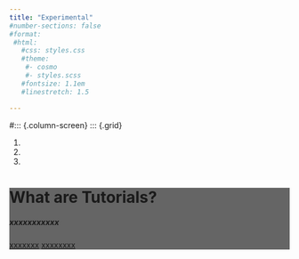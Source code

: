 ```yaml
---
title: "Experimental"
#number-sections: false
#format:
 #html:
   #css: styles.css
   #theme:
    #- cosmo
    #- styles.scss
   #fontsize: 1.1em
   #linestretch: 1.5

---
```



#::: {.column-screen}
::: {.grid}
```{=html}
<!-- Carousel wrapper -->
      <div id="introCarousel" class="carousel slide carousel-fade shadow-2-strong" data-mdb-ride="carousel">
        <!-- Indicators -->
        <ol class="carousel-indicators">
          <li data-mdb-target="#introCarousel" data-mdb-slide-to="0" class="active"></li>
          <li data-mdb-target="#introCarousel" data-mdb-slide-to="1"></li>
          <li data-mdb-target="#introCarousel" data-mdb-slide-to="2"></li>
        </ol>

        <!-- Inner -->
        <div class="carousel-inner">
          <!-- Single item -->
          <div class="carousel-item active">
            <div class="mask" style="background-color: rgba(0, 0, 0, 0.6);">
              <div class="d-flex justify-content-center align-items-center h-100">
                <div class="text-white text-center">
                  <h1 class="mb-3">What are Tutorials?</h1>
                  <h5 class="mb-4">xxxxxxxxxxx</h5>
                  <a
                    class="btn btn-outline-light btn-lg m-2"
                    href="https://www.youtube.com/watch?v=c9B4TPnak1A"
                    role="button"
                    rel="nofollow"
                    target="_blank"
                    >xxxxxxx</a
                  >
                  <a
                    class="btn btn-outline-light btn-lg m-2"
                    href="https://mdbootstrap.com/docs/standard/"
                    target="_blank"
                    role="button"
                    >xxxxxxxx</a
                  >
                </div>
              </div>
            </div>
          </div>
```

:::



########



::: {.column-screen}

```{=html}
  <body>
    
<header>
  <nav class="navbar navbar-expand-md navbar-dark fixed-top bg-dark">
    <div class="container-fluid">
      <a class="navbar-brand" href="#">Carousel</a>
      <button class="navbar-toggler" type="button" data-bs-toggle="collapse" data-bs-target="#navbarCollapse" aria-controls="navbarCollapse" aria-expanded="false" aria-label="Toggle navigation">
        <span class="navbar-toggler-icon"></span>
      </button>
      <div class="collapse navbar-collapse" id="navbarCollapse">
        <ul class="navbar-nav me-auto mb-2 mb-md-0">
          <li class="nav-item">
            <a class="nav-link active" aria-current="page" href="#">Home</a>
          </li>
          <li class="nav-item">
            <a class="nav-link" href="#">Link</a>
          </li>
          <li class="nav-item">
            <a class="nav-link disabled">Disabled</a>
          </li>
        </ul>
        <form class="d-flex" role="search">
          <input class="form-control me-2" type="search" placeholder="Search" aria-label="Search">
          <button class="btn btn-outline-success" type="submit">Search</button>
        </form>
      </div>
    </div>
  </nav>
</header>

<main>

  <div id="myCarousel" class="carousel slide" data-bs-ride="carousel">
    <div class="carousel-indicators">
      <button type="button" data-bs-target="#myCarousel" data-bs-slide-to="0" class="active" aria-current="true" aria-label="Slide 1"></button>
      <button type="button" data-bs-target="#myCarousel" data-bs-slide-to="1" aria-label="Slide 2"></button>
      <button type="button" data-bs-target="#myCarousel" data-bs-slide-to="2" aria-label="Slide 3"></button>
    </div>
    <div class="carousel-inner">
      <div class="carousel-item active">
        <svg class="bd-placeholder-img" width="100%" height="100%" xmlns="http://www.w3.org/2000/svg" aria-hidden="true" preserveAspectRatio="xMidYMid slice" focusable="false"><rect width="100%" height="100%" fill="#777"/></svg>

        <div class="container">
          <div class="carousel-caption text-start">
            <h1>Example headline.</h1>
            <p>Some representative placeholder content for the first slide of the carousel.</p>
            <p><a class="btn btn-lg btn-primary" href="#">Sign up today</a></p>
          </div>
        </div>
      </div>
      <div class="carousel-item">
        <svg class="bd-placeholder-img" width="100%" height="100%" xmlns="http://www.w3.org/2000/svg" aria-hidden="true" preserveAspectRatio="xMidYMid slice" focusable="false"><rect width="100%" height="100%" fill="#777"/></svg>

        <div class="container">
          <div class="carousel-caption">
            <h1>Another example headline.</h1>
            <p>Some representative placeholder content for the second slide of the carousel.</p>
            <p><a class="btn btn-lg btn-primary" href="#">Learn more</a></p>
          </div>
        </div>
      </div>
      <div class="carousel-item">
        <svg class="bd-placeholder-img" width="100%" height="100%" xmlns="http://www.w3.org/2000/svg" aria-hidden="true" preserveAspectRatio="xMidYMid slice" focusable="false"><rect width="100%" height="100%" fill="#777"/></svg>

        <div class="container">
          <div class="carousel-caption text-end">
            <h1>One more for good measure.</h1>
            <p>Some representative placeholder content for the third slide of this carousel.</p>
            <p><a class="btn btn-lg btn-primary" href="#">Browse gallery</a></p>
          </div>
        </div>
      </div>
    </div>
    <button class="carousel-control-prev" type="button" data-bs-target="#myCarousel" data-bs-slide="prev">
      <span class="carousel-control-prev-icon" aria-hidden="true"></span>
      <span class="visually-hidden">Previous</span>
    </button>
    <button class="carousel-control-next" type="button" data-bs-target="#myCarousel" data-bs-slide="next">
      <span class="carousel-control-next-icon" aria-hidden="true"></span>
      <span class="visually-hidden">Next</span>
    </button>
  </div>


  <!-- Marketing messaging and featurettes
  ================================================== -->
  <!-- Wrap the rest of the page in another container to center all the content. -->

  <div class="container marketing">

    <!-- Three columns of text below the carousel -->
    <div class="row">
      <div class="col-lg-4">
        <svg class="bd-placeholder-img rounded-circle" width="140" height="140" xmlns="http://www.w3.org/2000/svg" role="img" aria-label="Placeholder: 140x140" preserveAspectRatio="xMidYMid slice" focusable="false"><title>Placeholder</title><rect width="100%" height="100%" fill="#777"/><text x="50%" y="50%" fill="#777" dy=".3em">140x140</text></svg>

        <h2 class="fw-normal">Heading</h2>
        <p>Some representative placeholder content for the three columns of text below the carousel. This is the first column.</p>
        <p><a class="btn btn-secondary" href="#">View details &raquo;</a></p>
      </div><!-- /.col-lg-4 -->
      <div class="col-lg-4">
        <svg class="bd-placeholder-img rounded-circle" width="140" height="140" xmlns="http://www.w3.org/2000/svg" role="img" aria-label="Placeholder: 140x140" preserveAspectRatio="xMidYMid slice" focusable="false"><title>Placeholder</title><rect width="100%" height="100%" fill="#777"/><text x="50%" y="50%" fill="#777" dy=".3em">140x140</text></svg>

        <h2 class="fw-normal">Heading</h2>
        <p>Another exciting bit of representative placeholder content. This time, we've moved on to the second column.</p>
        <p><a class="btn btn-secondary" href="#">View details &raquo;</a></p>
      </div><!-- /.col-lg-4 -->
      <div class="col-lg-4">
        <svg class="bd-placeholder-img rounded-circle" width="140" height="140" xmlns="http://www.w3.org/2000/svg" role="img" aria-label="Placeholder: 140x140" preserveAspectRatio="xMidYMid slice" focusable="false"><title>Placeholder</title><rect width="100%" height="100%" fill="#777"/><text x="50%" y="50%" fill="#777" dy=".3em">140x140</text></svg>

        <h2 class="fw-normal">Heading</h2>
        <p>And lastly this, the third column of representative placeholder content.</p>
        <p><a class="btn btn-secondary" href="#">View details &raquo;</a></p>
      </div><!-- /.col-lg-4 -->
    </div><!-- /.row -->


    <!-- START THE FEATURETTES -->

    <hr class="featurette-divider">

    <div class="row featurette">
      <div class="col-md-7">
        <h2 class="featurette-heading fw-normal lh-1">First featurette heading. <span class="text-muted">It’ll blow your mind.</span></h2>
        <p class="lead">Some great placeholder content for the first featurette here. Imagine some exciting prose here.</p>
      </div>
      <div class="col-md-5">
        <svg class="bd-placeholder-img bd-placeholder-img-lg featurette-image img-fluid mx-auto" width="500" height="500" xmlns="http://www.w3.org/2000/svg" role="img" aria-label="Placeholder: 500x500" preserveAspectRatio="xMidYMid slice" focusable="false"><title>Placeholder</title><rect width="100%" height="100%" fill="#eee"/><text x="50%" y="50%" fill="#aaa" dy=".3em">500x500</text></svg>

      </div>
    </div>

    <hr class="featurette-divider">

    <div class="row featurette">
      <div class="col-md-7 order-md-2">
        <h2 class="featurette-heading fw-normal lh-1">Oh yeah, it’s that good. <span class="text-muted">See for yourself.</span></h2>
        <p class="lead">Another featurette? Of course. More placeholder content here to give you an idea of how this layout would work with some actual real-world content in place.</p>
      </div>
      <div class="col-md-5 order-md-1">
        <svg class="bd-placeholder-img bd-placeholder-img-lg featurette-image img-fluid mx-auto" width="500" height="500" xmlns="http://www.w3.org/2000/svg" role="img" aria-label="Placeholder: 500x500" preserveAspectRatio="xMidYMid slice" focusable="false"><title>Placeholder</title><rect width="100%" height="100%" fill="#eee"/><text x="50%" y="50%" fill="#aaa" dy=".3em">500x500</text></svg>

      </div>
    </div>

    <hr class="featurette-divider">

    <div class="row featurette">
      <div class="col-md-7">
        <h2 class="featurette-heading fw-normal lh-1">And lastly, this one. <span class="text-muted">Checkmate.</span></h2>
        <p class="lead">And yes, this is the last block of representative placeholder content. Again, not really intended to be actually read, simply here to give you a better view of what this would look like with some actual content. Your content.</p>
      </div>
      <div class="col-md-5">
        <svg class="bd-placeholder-img bd-placeholder-img-lg featurette-image img-fluid mx-auto" width="500" height="500" xmlns="http://www.w3.org/2000/svg" role="img" aria-label="Placeholder: 500x500" preserveAspectRatio="xMidYMid slice" focusable="false"><title>Placeholder</title><rect width="100%" height="100%" fill="#eee"/><text x="50%" y="50%" fill="#aaa" dy=".3em">500x500</text></svg>

      </div>
    </div>

    <hr class="featurette-divider">

    <!-- /END THE FEATURETTES -->

  </div><!-- /.container -->


  <!-- FOOTER -->
  <footer class="container">
    <p class="float-end"><a href="#">Back to top</a></p>
    <p>&copy; 2017–2022 Company, Inc. &middot; <a href="#">Privacy</a> &middot; <a href="#">Terms</a></p>
  </footer>
</main>


    <script src="../assets/dist/js/bootstrap.bundle.min.js"></script>

      
  </body>
```

:::



```{=html}
    <!--Main Navigation-->
    <header>
      <style>
        /* Carousel styling */
        #introCarousel,
        .carousel-inner,
        .carousel-item,
        .carousel-item.active {
          height: 100vh;
        }

        .carousel-item:nth-child(1) {
          background-image: url('https://mdbootstrap.com/img/Photos/Others/images/76.jpg');
          background-repeat: no-repeat;
          background-size: cover;
          background-position: center center;
        }
        .carousel-item:nth-child(2) {
          background-image: url('https://mdbootstrap.com/img/Photos/Others/images/77.jpg');
          background-repeat: no-repeat;
          background-size: cover;
          background-position: center center;
        }
        .carousel-item:nth-child(3) {
          background-image: url('https://mdbootstrap.com/img/Photos/Others/images/78.jpg');
          background-repeat: no-repeat;
          background-size: cover;
          background-position: center center;
        }

        /* Height for devices larger than 576px */
        @media (min-width: 992px) {
          #introCarousel {
            margin-top: -58.59px;
          }
          #introCarousel,
          .carousel-inner,
          .carousel-item,
          .carousel-item.active {
            height: 50vh;
          }
        }

        .navbar .nav-link {
          color: #fff !important;
        }
      </style>

      <!-- Navbar -->
      <nav class="navbar navbar-expand-lg navbar-dark d-none d-lg-block" style="z-index: 2000;">
        <div class="container-fluid">
          <!-- Navbar brand -->
          <a class="navbar-brand nav-link" target="_blank" href="https://mdbootstrap.com/docs/standard/">
            <strong>MDB</strong>
          </a>
          <button class="navbar-toggler" type="button" data-mdb-toggle="collapse" data-mdb-target="#navbarExample01"
            aria-controls="navbarExample01" aria-expanded="false" aria-label="Toggle navigation">
            <i class="fas fa-bars"></i>
          </button>
          <div class="collapse navbar-collapse" id="navbarExample01">
            <ul class="navbar-nav me-auto mb-2 mb-lg-0">
              <li class="nav-item active">
                <a class="nav-link" aria-current="page" href="#intro">Home</a>
              </li>
              <li class="nav-item">
                <a class="nav-link" href="https://www.youtube.com/channel/UC5CF7mLQZhvx8O5GODZAhdA" rel="nofollow"
                  target="_blank">Learn Bootstrap 5</a>
              </li>
              <li class="nav-item">
                <a class="nav-link" href="https://mdbootstrap.com/docs/standard/" target="_blank">Download MDB UI KIT</a>
              </li>
            </ul>

            <ul class="navbar-nav d-flex flex-row">
              <!-- Icons -->
              <li class="nav-item me-3 me-lg-0">
                <a class="nav-link" href="https://www.youtube.com/channel/UC5CF7mLQZhvx8O5GODZAhdA" rel="nofollow"
                  target="_blank">
                  <i class="fab fa-youtube"></i>
                </a>
              </li>
              <li class="nav-item me-3 me-lg-0">
                <a class="nav-link" href="https://www.facebook.com/mdbootstrap" rel="nofollow" target="_blank">
                  <i class="fab fa-facebook-f"></i>
                </a>
              </li>
              <li class="nav-item me-3 me-lg-0">
                <a class="nav-link" href="https://twitter.com/MDBootstrap" rel="nofollow" target="_blank">
                  <i class="fab fa-twitter"></i>
                </a>
              </li>
              <li class="nav-item me-3 me-lg-0">
                <a class="nav-link" href="https://github.com/mdbootstrap/mdb-ui-kit" rel="nofollow" target="_blank">
                  <i class="fab fa-github"></i>
                </a>
              </li>
            </ul>
          </div>
        </div>
      </nav>
      <!-- Navbar -->

      <!-- Carousel wrapper -->
      <div id="introCarousel" class="carousel slide carousel-fade shadow-2-strong" data-mdb-ride="carousel">
        <!-- Indicators -->
        <ol class="carousel-indicators">
          <li data-mdb-target="#introCarousel" data-mdb-slide-to="0" class="active"></li>
          <li data-mdb-target="#introCarousel" data-mdb-slide-to="1"></li>
          <li data-mdb-target="#introCarousel" data-mdb-slide-to="2"></li>
        </ol>

        <!-- Inner -->
        <div class="carousel-inner">
          <!-- Single item -->
          <div class="carousel-item active">
            <div class="mask" style="background-color: rgba(0, 0, 0, 0.6);">
              <div class="d-flex justify-content-center align-items-center h-100">
                <div class="text-white text-center">
                  <h1 class="mb-3">Learn Bootstrap 5 with MDB</h1>
                  <h5 class="mb-4">Best & free guide of responsive web design</h5>
                  <a
                    class="btn btn-outline-light btn-lg m-2"
                    href="https://www.youtube.com/watch?v=c9B4TPnak1A"
                    role="button"
                    rel="nofollow"
                    target="_blank"
                    >Start tutorial</a
                  >
                  <a
                    class="btn btn-outline-light btn-lg m-2"
                    href="https://mdbootstrap.com/docs/standard/"
                    target="_blank"
                    role="button"
                    >Download MDB UI KIT</a
                  >
                </div>
              </div>
            </div>
          </div>

          <!-- Single item -->
          <div class="carousel-item">
            <div class="mask" style="background-color: rgba(0, 0, 0, 0.3);">
              <div class="d-flex justify-content-center align-items-center h-100">
                <div class="text-white text-center">
                  <h2>You can place here any content</h2>
                </div>
              </div>
            </div>
          </div>

          <!-- Single item -->
          <div class="carousel-item">
            <div
              class="mask"
              style="
                background: linear-gradient(
                  45deg,
                  rgba(29, 236, 197, 0.7),
                  rgba(91, 14, 214, 0.7) 100%
                );
              "
            >
              <div class="d-flex justify-content-center align-items-center h-100">
                <div class="text-white text-center">
                  <h2>And cover it with any mask</h2>
                  <a
                    class="btn btn-outline-light btn-lg m-2"
                    href="https://mdbootstrap.com/docs/standard/content-styles/masks/"
                    target="_blank"
                    role="button"
                    >Learn about masks</a
                  >
                </div>
              </div>
            </div>
          </div>
        </div>
        <!-- Inner -->

        <!-- Controls -->
        <a class="carousel-control-prev" href="#introCarousel" role="button" data-mdb-slide="prev">
          <span class="carousel-control-prev-icon" aria-hidden="true"></span>
          <span class="sr-only">Previous</span>
        </a>
        <a class="carousel-control-next" href="#introCarousel" role="button" data-mdb-slide="next">
          <span class="carousel-control-next-icon" aria-hidden="true"></span>
          <span class="sr-only">Next</span>
        </a>
      </div>
      <!-- Carousel wrapper -->
    </header>
    <!--Main Navigation-->

    <!--Main layout-->
    <main class="mt-5">
      <div class="container">
        <!--Section: Content-->
        <section>
          <div class="row">
            <div class="col-md-6 gx-5 mb-4">
              <div class="bg-image hover-overlay ripple shadow-2-strong rounded-5" data-mdb-ripple-color="light">
                <img src="https://mdbootstrap.com/img/new/slides/031.jpg" class="img-fluid" />
                <a href="#!">
                  <div class="mask" style="background-color: rgba(251, 251, 251, 0.15);"></div>
                </a>
              </div>
            </div>

            <div class="col-md-6 gx-5 mb-4">
              <h4><strong>Facilis consequatur eligendi</strong></h4>
              <p class="text-muted">
                Lorem ipsum dolor sit amet consectetur adipisicing elit. Facilis consequatur
                eligendi quisquam doloremque vero ex debitis veritatis placeat unde animi laborum
                sapiente illo possimus, commodi dignissimos obcaecati illum maiores corporis.
              </p>
              <p><strong>Doloremque vero ex debitis veritatis?</strong></p>
              <p class="text-muted">
                Lorem ipsum dolor sit amet, consectetur adipisicing elit. Quod itaque voluptate
                nesciunt laborum incidunt. Officia, quam consectetur. Earum eligendi aliquam illum
                alias, unde optio accusantium soluta, iusto molestiae adipisci et?
              </p>
            </div>
          </div>
        </section>
        <!--Section: Content-->

        <hr class="my-5" />

        <!--Section: Content-->
        <section class="text-center">
          <h4 class="mb-5"><strong>Facilis consequatur eligendi</strong></h4>

          <div class="row">
            <div class="col-lg-4 col-md-12 mb-4">
              <div class="card">
                <div class="bg-image hover-overlay ripple" data-mdb-ripple-color="light">
                  <img
                    src="https://mdbootstrap.com/img/new/standard/nature/184.jpg"
                    class="img-fluid"
                  />
                  <a href="#!">
                    <div class="mask" style="background-color: rgba(251, 251, 251, 0.15);"></div>
                  </a>
                </div>
                <div class="card-body">
                  <h5 class="card-title">Card title</h5>
                  <p class="card-text">
                    Some quick example text to build on the card title and make up the bulk of the
                    card's content.
                  </p>
                  <a href="#!" class="btn btn-primary">Button</a>
                </div>
              </div>
            </div>

            <div class="col-lg-4 col-md-6 mb-4">
              <div class="card">
                <div class="bg-image hover-overlay ripple" data-mdb-ripple-color="light">
                  <img
                    src="https://mdbootstrap.com/img/new/standard/nature/023.jpg"
                    class="img-fluid"
                  />
                  <a href="#!">
                    <div class="mask" style="background-color: rgba(251, 251, 251, 0.15);"></div>
                  </a>
                </div>
                <div class="card-body">
                  <h5 class="card-title">Card title</h5>
                  <p class="card-text">
                    Some quick example text to build on the card title and make up the bulk of the
                    card's content.
                  </p>
                  <a href="#!" class="btn btn-primary">Button</a>
                </div>
              </div>
            </div>

            <div class="col-lg-4 col-md-6 mb-4">
              <div class="card">
                <div class="bg-image hover-overlay ripple" data-mdb-ripple-color="light">
                  <img
                    src="https://mdbootstrap.com/img/new/standard/nature/111.jpg"
                    class="img-fluid"
                  />
                  <a href="#!">
                    <div class="mask" style="background-color: rgba(251, 251, 251, 0.15);"></div>
                  </a>
                </div>
                <div class="card-body">
                  <h5 class="card-title">Card title</h5>
                  <p class="card-text">
                    Some quick example text to build on the card title and make up the bulk of the
                    card's content.
                  </p>
                  <a href="#!" class="btn btn-primary">Button</a>
                </div>
              </div>
            </div>
          </div>
        </section>
        <!--Section: Content-->

        <hr class="my-5" />

        <!--Section: Content-->
        <section class="mb-5">
          <h4 class="mb-5 text-center"><strong>Facilis consequatur eligendi</strong></h4>

          <div class="row d-flex justify-content-center">
            <div class="col-md-6">
              <form>
                <!-- 2 column grid layout with text inputs for the first and last names -->
                <div class="row mb-4">
                  <div class="col">
                    <div class="form-outline">
                      <input type="text" id="form3Example1" class="form-control" />
                      <label class="form-label" for="form3Example1">First name</label>
                    </div>
                  </div>
                  <div class="col">
                    <div class="form-outline">
                      <input type="text" id="form3Example2" class="form-control" />
                      <label class="form-label" for="form3Example2">Last name</label>
                    </div>
                  </div>
                </div>

                <!-- Email input -->
                <div class="form-outline mb-4">
                  <input type="email" id="form3Example3" class="form-control" />
                  <label class="form-label" for="form3Example3">Email address</label>
                </div>

                <!-- Password input -->
                <div class="form-outline mb-4">
                  <input type="password" id="form3Example4" class="form-control" />
                  <label class="form-label" for="form3Example4">Password</label>
                </div>

                <!-- Checkbox -->
                <div class="form-check d-flex justify-content-center mb-4">
                  <input
                    class="form-check-input me-2"
                    type="checkbox"
                    value=""
                    id="form2Example3"
                    checked
                  />
                  <label class="form-check-label" for="form2Example3">
                    Subscribe to our newsletter
                  </label>
                </div>

                <!-- Submit button -->
                <button type="submit" class="btn btn-primary btn-block mb-4">
                  Sign up
                </button>

                <!-- Register buttons -->
                <div class="text-center">
                  <p>or sign up with:</p>
                  <button type="button" class="btn btn-primary btn-floating mx-1">
                    <i class="fab fa-facebook-f"></i>
                  </button>

                  <button type="button" class="btn btn-primary btn-floating mx-1">
                    <i class="fab fa-google"></i>
                  </button>

                  <button type="button" class="btn btn-primary btn-floating mx-1">
                    <i class="fab fa-twitter"></i>
                  </button>

                  <button type="button" class="btn btn-primary btn-floating mx-1">
                    <i class="fab fa-github"></i>
                  </button>
                </div>
              </form>
            </div>
          </div>
        </section>
        <!--Section: Content-->
      </div>
    </main>
    <!--Main layout-->

    <!--Footer-->
    <footer class="bg-light text-lg-start">
      <div class="py-4 text-center">
        <a
          role="button"
          class="btn btn-primary btn-lg m-2"
          href="https://www.youtube.com/channel/UC5CF7mLQZhvx8O5GODZAhdA"
          rel="nofollow"
          target="_blank"
        >
          Learn Bootstrap 5
        </a>
        <a
          role="button"
          class="btn btn-primary btn-lg m-2"
          href="https://mdbootstrap.com/docs/standard/"
          target="_blank"
        >
          Download MDB UI KIT
        </a>
      </div>

      <hr class="m-0" />

      <div class="text-center py-4 align-items-center">
        <p>Follow MDB on social media</p>
        <a
          href="https://www.youtube.com/channel/UC5CF7mLQZhvx8O5GODZAhdA"
          class="btn btn-primary m-1"
          role="button"
          rel="nofollow"
          target="_blank"
        >
          <i class="fab fa-youtube"></i>
        </a>
        <a
          href="https://www.facebook.com/mdbootstrap"
          class="btn btn-primary m-1"
          role="button"
          rel="nofollow"
          target="_blank"
        >
          <i class="fab fa-facebook-f"></i>
        </a>
        <a
          href="https://twitter.com/MDBootstrap"
          class="btn btn-primary m-1"
          role="button"
          rel="nofollow"
          target="_blank"
        >
          <i class="fab fa-twitter"></i>
        </a>
        <a
          href="https://github.com/mdbootstrap/mdb-ui-kit"
          class="btn btn-primary m-1"
          role="button"
          rel="nofollow"
          target="_blank"
        >
          <i class="fab fa-github"></i>
        </a>
      </div>

      <!-- Copyright -->
      <div class="text-center p-3" style="background-color: rgba(0, 0, 0, 0.2);">
        © 2020 Copyright:
        <a class="text-dark" href="https://mdbootstrap.com/">MDBootstrap.com</a>
      </div>
      <!-- Copyright -->
    </footer>
    <!--Footer-->
```

:::

:::

###########
###########
###########

``{=html}

<div class="grid">
  <div class="g-col-6 g-col-md-4">.g-col-6 .g-col-md-4</div>
  <div class="g-col-6 g-col-md-4">.g-col-6 .g-col-md-4</div>
  <div class="g-col-6 g-col-md-4">.g-col-6 .g-col-md-4</div>
</div>
```

{{< iconify exploding-head size=5x >}}

<iconify-icon icon="logos:r-lang" size=5x></iconify-icon>
<iconify-icon icon="logos:pypi" size=5x></iconify-icon>



```{=html}
<svg xmlns="http://www.w3.org/2000/svg" width="120" height="100" viewBox="0 0 256 193"><rect x="0" y="0" width="256" height="193" fill="none" stroke="none" /><defs><linearGradient id="logosRLang0" x1="37.973%" x2="91.121%" y1="16.999%" y2="76.326%"><stop offset="0%" stop-color="#C9CBCE"/><stop offset="100%" stop-color="#7B7A81"/></linearGradient></defs><path fill="url(#logosRLang0)" d="M149.333 149.333c-53.333 0-98.659-26.713-98.659-58.713S90.667 32 144 32c67.357 0 98.572 25.911 98.572 57.911s-34.407 59.422-93.239 59.422M128 0C58.667 0 0 37.333 0 85.333c0 45.334 58.312 82.969 127.646 82.969c69.333 0 128.354-34.969 128.354-82.969C256 37.333 197.333 0 128 0"/><path fill="#2165B6" d="M105.946 51.829v141.109h42.643v-54.875c10.661 0 17.011-2.328 23.986 10.452c10.661 18.292 23.987 44.423 23.987 44.423H247.2s-31.982-52.262-34.647-54.875c-4.915-5.227-10.661-5.227-18.656-7.84c15.991-2.613 30.899-9.248 36.082-23.464c4.531-13.065 3.998-29.685-5.714-40.83c-8.411-8.819-17.042-14.1-38.364-14.1h-79.955Zm42.643 29.388h27.984c6.636 0 11.993 6.533 11.993 13.065c0 6.533-5.33 13.066-11.993 13.066h-27.984V81.217Z"/></svg>
```

```{=html}
<svg xmlns="http://www.w3.org/2000/svg" width="1em" height="1em" viewBox="0 0 24 24">
   <path fill="currentColor" d="M12 4a4 4 0 0 1 4 4a4 4 0 0 1-4 4a4 4 0 0 1-4-4a4 4 0 0 1 4-4m0 10c4.42 0 8 1.79 8 4v2H4v-2c0-2.21 3.58-4 8-4Z"/>
</svg>
```

```{=html}
<iconify-icon icon="mdi:home" size=10x></iconify-icon>
```

| {{< iconify exploding-head >}}
| {{< iconify exploding-head size=2xl >}}
| {{< iconify exploding-head size=5x rotate=180deg >}}
| {{< iconify exploding-head size=Huge >}}
| {{< iconify fluent-emoji-high-contrast 1st-place-medal size=5x rotate=180deg >}}
| {{< iconify fluent-emoji-high-contrast 1st-place-medal >}}
| {{< iconify twemoji 1st-place-medal >}}                           
| {{< iconify line-md loading-alt-loop >}}
| {{< iconify fa6-brands apple width=50px rotate=90deg flip=vertical >}}
| {{< iconify r-lang size=5xl >}}
| {{< iconify pypi size=Huge >}}

<script src="https://code.iconify.design/iconify-icon/1.0.7/iconify-icon.min.js"></script>

{{< mi bar_chart >}}
{{< mi bar_chart size=24px >}}


{{< mi bubble_chart color=cornflowerblue >}}




{{< mi waterfall_chart class=styled >}}

```{=html}
<span class="material-icons-outlined">
rocket_launch
</span>
```

<span class="material-icons-outlined">
rocket_launch
</span>

<iconify-icon icon="svg-spinners:bars-scale-middle"></iconify-icon>

<iconify-icon icon="svg-spinners:gooey-balls-1"></iconify-icon>

<iconify-icon icon="ic:twotone-file-open"></iconify-icon>

<i class="bi bi-database"></i>

<i class="fa-sharp fa-solid fa-pen fa-beat"></i>

<i class="fa-brands fa-python fa-fade"></i>


<svg xmlns="http://www.w3.org/2000/svg" height="1em" viewBox="0 0 448 512"><!--! Font Awesome Free 6.4.2 by @fontawesome - https://fontawesome.com License - https://fontawesome.com/license (Commercial License) Copyright 2023 Fonticons, Inc. --><path d="M439.8 200.5c-7.7-30.9-22.3-54.2-53.4-54.2h-40.1v47.4c0 36.8-31.2 67.8-66.8 67.8H172.7c-29.2 0-53.4 25-53.4 54.3v101.8c0 29 25.2 46 53.4 54.3 33.8 9.9 66.3 11.7 106.8 0 26.9-7.8 53.4-23.5 53.4-54.3v-40.7H226.2v-13.6h160.2c31.1 0 42.6-21.7 53.4-54.2 11.2-33.5 10.7-65.7 0-108.6zM286.2 404c11.1 0 20.1 9.1 20.1 20.3 0 11.3-9 20.4-20.1 20.4-11 0-20.1-9.2-20.1-20.4.1-11.3 9.1-20.3 20.1-20.3zM167.8 248.1h106.8c29.7 0 53.4-24.5 53.4-54.3V91.9c0-29-24.4-50.7-53.4-55.6-35.8-5.9-74.7-5.6-106.8.1-45.2 8-53.4 24.7-53.4 55.6v40.7h106.9v13.6h-147c-31.1 0-58.3 18.7-66.8 54.2-9.8 40.7-10.2 66.1 0 108.6 7.6 31.6 25.7 54.2 56.8 54.2H101v-48.8c0-35.3 30.5-66.4 66.8-66.4zm-6.7-142.6c-11.1 0-20.1-9.1-20.1-20.3.1-11.3 9-20.4 20.1-20.4 11 0 20.1 9.2 20.1 20.4s-9 20.3-20.1 20.3z"/></svg>



::: {.grid}

::: {.g-col-4}
This column takes 1/3 of the page
:::

::: {.g-col-8}
This column takes 2/3 of the page
:::

:::


```{=html}
<p><abbr title="attribute">attr</abbr></p>
<p><abbr title="HyperText Markup Language" class="initialism">HTML</abbr></p>
```



```{=html}
<div id="carouselExampleCaptions" class="carousel slide" data-bs-ride="false">
  <div class="carousel-indicators">
    <button type="button" data-bs-target="#carouselExampleCaptions" data-bs-slide-to="0" class="active" aria-current="true" aria-label="Slide 1"></button>
    <button type="button" data-bs-target="#carouselExampleCaptions" data-bs-slide-to="1" aria-label="Slide 2"></button>
    <button type="button" data-bs-target="#carouselExampleCaptions" data-bs-slide-to="2" aria-label="Slide 3"></button>
  </div>
  <div class="carousel-inner">
    <div class="carousel-item active">
      <img src="./figures/typesofchange.png" class="d-block w-100" alt="...">
      <div class="carousel-caption d-none d-md-block">
        <h5>First slide label</h5>
        <p>Some representative placeholder content for the first slide.</p>
      </div>
    </div>
    <div class="carousel-item">
      <img src="./figures/LGCM.png" class="d-block w-100" alt="...">
      <div class="carousel-caption d-none d-md-block">
        <h5>Second slide label</h5>
        <p>Some representative placeholder content for the second slide.</p>
      </div>
    </div>
    <div class="carousel-item">
      <img src="./figures/arcl.png" class="d-block w-100" alt="...">
      <div class="carousel-caption d-none d-md-block">
        <h5>Third slide label</h5>
        <p>Some representative placeholder content for the third slide.</p>
      </div>
    </div>
  </div>
  <button class="carousel-control-prev" type="button" data-bs-target="#carouselExampleCaptions" data-bs-slide="prev">
    <span class="carousel-control-prev-icon" aria-hidden="true"></span>
    <span class="visually-hidden">Previous</span>
  </button>
  <button class="carousel-control-next" type="button" data-bs-target="#carouselExampleCaptions" data-bs-slide="next">
    <span class="carousel-control-next-icon" aria-hidden="true"></span>
    <span class="visually-hidden">Next</span><!--Main Navigation-->
<header>
  <!-- Intro settings -->
  <style>
    #intro {
      /* Margin to fix overlapping fixed navbar */
      margin-top: 58px;
    }

    @media (max-width: 991px) {
      #intro {
        /* Margin to fix overlapping fixed navbar */
        margin-top: 45px;
      }
    }
  </style>

  <!-- Navbar -->
  <nav class="navbar navbar-expand-lg navbar-light bg-white fixed-top">
    <div class="container-fluid">
      <!-- Navbar brand -->
      <a class="navbar-brand" target="_blank" href="https://mdbootstrap.com/docs/standard/">
        <img src="https://mdbootstrap.com/img/logo/mdb-transaprent-noshadows.png" height="16" alt="" loading="lazy"
             style="margin-top: -3px;" />
      </a>
      <button class="navbar-toggler" type="button" data-mdb-toggle="collapse" data-mdb-target="#navbarExample01"
              aria-controls="navbarExample01" aria-expanded="false" aria-label="Toggle navigation">
        <i class="fas fa-bars"></i>
      </button>
      <div class="collapse navbar-collapse" id="navbarExample01">
        <ul class="navbar-nav me-auto mb-2 mb-lg-0">
          <li class="nav-item active">
            <a class="nav-link" aria-current="page" href="#intro">Home</a>
          </li>
          <li class="nav-item">
            <a class="nav-link" href="https://www.youtube.com/channel/UC5CF7mLQZhvx8O5GODZAhdA" rel="nofollow"
               target="_blank">Learn Bootstrap 5</a>
          </li>
          <li class="nav-item">
            <a class="nav-link" href="https://mdbootstrap.com/docs/standard/" target="_blank">Download MDB UI KIT</a>
          </li>
        </ul>

        <ul class="navbar-nav d-flex flex-row">
          <!-- Icons -->
          <li class="nav-item me-3 me-lg-0">
            <a class="nav-link" href="https://www.youtube.com/channel/UC5CF7mLQZhvx8O5GODZAhdA" rel="nofollow"
               target="_blank">
              <i class="fab fa-youtube"></i>
            </a>
          </li>
          <li class="nav-item me-3 me-lg-0">
            <a class="nav-link" href="https://www.facebook.com/mdbootstrap" rel="nofollow" target="_blank">
              <i class="fab fa-facebook-f"></i>
            </a>
          </li>
          <li class="nav-item me-3 me-lg-0">
            <a class="nav-link" href="https://twitter.com/MDBootstrap" rel="nofollow" target="_blank">
              <i class="fab fa-twitter"></i>
            </a>
          </li>
          <li class="nav-item me-3 me-lg-0">
            <a class="nav-link" href="https://github.com/mdbootstrap/mdb-ui-kit" rel="nofollow" target="_blank">
              <i class="fab fa-github"></i>
            </a>
          </li>
        </ul>
      </div>
    </div>
  </nav>
  <!-- Navbar -->

  <!-- Jumbotron -->
  <div id="intro" class="p-5 text-center bg-light">
    <h1 class="mb-3 h2">Learn Bootstrap 5 with MDB</h1>
    <p class="mb-3">Best & free guide of responsive web design</p>
    <a class="btn btn-primary m-2" href="https://www.youtube.com/watch?v=c9B4TPnak1A" role="button" rel="nofollow"
       target="_blank">Start tutorial</a>
    <a class="btn btn-primary m-2" href="https://mdbootstrap.com/docs/standard/" target="_blank"
       role="button">Download MDB UI KIT</a>
  </div>
  <!-- Jumbotron -->
</header>
<!--Main Navigation-->

<!--Main layout-->
<main class="my-5">
  <div class="container">
    <!--Section: News of the day-->
    <section class="border-bottom pb-4 mb-5">
      <div class="row gx-5">
        <div class="col-md-6 mb-4">
          <div class="bg-image hover-overlay ripple shadow-2-strong rounded-5" data-mdb-ripple-color="light">
            <img src="https://mdbootstrap.com/img/new/slides/080.jpg" class="img-fluid" />
            <a href="#!">
              <div class="mask" style="background-color: rgba(251, 251, 251, 0.15);"></div>
            </a>
          </div>
        </div>

        <div class="col-md-6 mb-4">
          <span class="badge bg-danger px-2 py-1 shadow-1-strong mb-3">News of the day</span>
          <h4><strong>Facilis consequatur eligendi</strong></h4>
          <p class="text-muted">
            Lorem ipsum dolor sit amet consectetur adipisicing elit. Facilis consequatur
            eligendi quisquam doloremque vero ex debitis veritatis placeat unde animi laborum
            sapiente illo possimus, commodi dignissimos obcaecati illum maiores corporis.
          </p>
          <button type="button" class="btn btn-primary">Read more</button>
        </div>
      </div>
    </section>
    <!--Section: News of the day-->

    <!--Section: Content-->
    <section>
      <div class="row gx-lg-5">
        <div class="col-lg-4 col-md-12 mb-4 mb-lg-0">
          <!-- News block -->
          <div>
            <!-- Featured image -->
            <div class="bg-image hover-overlay shadow-1-strong ripple rounded-5 mb-4" data-mdb-ripple-color="light">
              <img src="https://mdbootstrap.com/img/new/fluid/city/113.jpg" class="img-fluid" />
              <a href="#!">
                <div class="mask" style="background-color: rgba(251, 251, 251, 0.15);"></div>
              </a>
            </div>

            <!-- Article data -->
            <div class="row mb-3">
              <div class="col-6">
                <a href="" class="text-info">
                  <i class="fas fa-plane"></i>
                  Travels
                </a>
              </div>

              <div class="col-6 text-end">
                <u> 15.07.2020</u>
              </div>
            </div>

            <!-- Article title and description -->
            <a href="" class="text-dark">
              <h5>This is title of the news</h5>

              <p>
                Lorem ipsum dolor sit amet consectetur adipisicing elit. Odit, iste aliquid. Sed
                id nihil magni, sint vero provident esse numquam perferendis ducimus dicta
                adipisci iusto nam temporibus modi animi laboriosam?
              </p>
            </a>

            <hr />

            <!-- News -->
            <a href="" class="text-dark">
              <div class="row mb-4 border-bottom pb-2">
                <div class="col-3">
                  <img src="https://mdbootstrap.com/img/new/standard/city/041.jpg"
                       class="img-fluid shadow-1-strong rounded" alt="" />
                </div>

                <div class="col-9">
                  <p class="mb-2"><strong>Lorem ipsum dolor sit amet</strong></p>
                  <p>
                    <u> 15.07.2020</u>
                  </p>
                </div>
              </div>
            </a>

            <!-- News -->
            <a href="" class="text-dark">
              <div class="row mb-4 border-bottom pb-2">
                <div class="col-3">
                  <img src="https://mdbootstrap.com/img/new/standard/city/042.jpg"
                       class="img-fluid shadow-1-strong rounded" alt="" />
                </div>

                <div class="col-9">
                  <p class="mb-2"><strong>Lorem ipsum dolor sit amet</strong></p>
                  <p>
                    <u> 15.07.2020</u>
                  </p>
                </div>
              </div>
            </a>

            <!-- News -->
            <a href="" class="text-dark">
              <div class="row mb-4 border-bottom pb-2">
                <div class="col-3">
                  <img src="https://mdbootstrap.com/img/new/standard/city/043.jpg"
                       class="img-fluid shadow-1-strong rounded" alt="" />
                </div>

                <div class="col-9">
                  <p class="mb-2"><strong>Lorem ipsum dolor sit amet</strong></p>
                  <p>
                    <u> 15.07.2020</u>
                  </p>
                </div>
              </div>
            </a>

            <!-- News -->
            <a href="" class="text-dark">
              <div class="row mb-4 border-bottom pb-2">
                <div class="col-3">
                  <img src="https://mdbootstrap.com/img/new/standard/city/044.jpg"
                       class="img-fluid shadow-1-strong rounded" alt="" />
                </div>

                <div class="col-9">
                  <p class="mb-2"><strong>Lorem ipsum dolor sit amet</strong></p>
                  <p>
                    <u> 15.07.2020</u>
                  </p>
                </div>
              </div>
            </a>
          </div>
          <!-- News block -->
        </div>

        <div class="col-lg-4 col-md-6 mb-4 mb-lg-0">
          <!-- News block -->
          <div>
            <!-- Featured image -->
            <div class="bg-image hover-overlay shadow-1-strong rounded-5 ripple mb-4" data-mdb-ripple-color="light">
              <img src="https://mdbootstrap.com/img/new/fluid/city/011.jpg" class="img-fluid" />
              <a href="#!">
                <div class="mask" style="background-color: rgba(251, 251, 251, 0.15);"></div>
              </a>
            </div>

            <!-- Article data -->
            <div class="row mb-3">
              <div class="col-6">
                <a href="" class="text-danger">
                  <i class="fas fa-chart-pie"></i>
                  Business
                </a>
              </div>

              <div class="col-6 text-end">
                <u> 15.07.2020</u>
              </div>
            </div>

            <!-- Article title and description -->
            <a href="" class="text-dark">
              <h5>This is title of the news</h5>

              <p>
                Lorem ipsum dolor sit amet consectetur adipisicing elit. Odit, iste aliquid. Sed
                id nihil magni, sint vero provident esse numquam perferendis ducimus dicta
                adipisci iusto nam temporibus modi animi laboriosam?
              </p>
            </a>

            <hr />

            <!-- News -->
            <a href="" class="text-dark">
              <div class="row mb-4 border-bottom pb-2">
                <div class="col-3">
                  <img src="https://mdbootstrap.com/img/new/standard/city/031.jpg"
                       class="img-fluid shadow-1-strong rounded" alt="" />
                </div>

                <div class="col-9">
                  <p class="mb-2"><strong>Lorem ipsum dolor sit amet</strong></p>
                  <p>
                    <u> 15.07.2020</u>
                  </p>
                </div>
              </div>
            </a>

            <!-- News -->
            <a href="" class="text-dark">
              <div class="row mb-4 border-bottom pb-2">
                <div class="col-3">
                  <img src="https://mdbootstrap.com/img/new/standard/city/032.jpg"
                       class="img-fluid shadow-1-strong rounded" alt="" />
                </div>

                <div class="col-9">
                  <p class="mb-2"><strong>Lorem ipsum dolor sit amet</strong></p>
                  <p>
                    <u> 15.07.2020</u>
                  </p>
                </div>
              </div>
            </a>

            <!-- News -->
            <a href="" class="text-dark">
              <div class="row mb-4 border-bottom pb-2">
                <div class="col-3">
                  <img src="https://mdbootstrap.com/img/new/standard/city/033.jpg"
                       class="img-fluid shadow-1-strong rounded" alt="" />
                </div>

                <div class="col-9">
                  <p class="mb-2"><strong>Lorem ipsum dolor sit amet</strong></p>
                  <p>
                    <u> 15.07.2020</u>
                  </p>
                </div>
              </div>
            </a>

            <!-- News -->
            <a href="" class="text-dark">
              <div class="row mb-4 border-bottom pb-2">
                <div class="col-3">
                  <img src="https://mdbootstrap.com/img/new/standard/city/034.jpg"
                       class="img-fluid shadow-1-strong rounded" alt="" />
                </div>

                <div class="col-9">
                  <p class="mb-2"><strong>Lorem ipsum dolor sit amet</strong></p>
                  <p>
                    <u> 15.07.2020</u>
                  </p>
                </div>
              </div>
            </a>
          </div>
          <!-- News block -->
        </div>

        <div class="col-lg-4 col-md-6 mb-4 mb-lg-0">
          <!-- News block -->
          <div>
            <!-- Featured image -->
            <div class="bg-image hover-overlay shadow-1-strong rounded-5 ripple mb-4" data-mdb-ripple-color="light">
              <img src="https://mdbootstrap.com/img/new/fluid/city/018.jpg" class="img-fluid" />
              <a href="#!">
                <div class="mask" style="background-color: rgba(251, 251, 251, 0.15);"></div>
              </a>
            </div>

            <!-- Article data -->
            <div class="row mb-3">
              <div class="col-6">
                <a href="" class="text-warning">
                  <i class="fas fa-code"></i>
                  Technology
                </a>
              </div>

              <div class="col-6 text-end">
                <u> 15.07.2020</u>
              </div>
            </div>

            <!-- Article title and description -->
            <a href="" class="text-dark">
              <h5>This is title of the news</h5>

              <p>
                Lorem ipsum dolor sit amet consectetur adipisicing elit. Odit, iste aliquid. Sed
                id nihil magni, sint vero provident esse numquam perferendis ducimus dicta
                adipisci iusto nam temporibus modi animi laboriosam?
              </p>
            </a>

            <hr />

            <!-- News -->
            <a href="" class="text-dark">
              <div class="row mb-4 border-bottom pb-2">
                <div class="col-3">
                  <img src="https://mdbootstrap.com/img/new/standard/city/011.jpg"
                       class="img-fluid shadow-1-strong rounded" alt="" />
                </div>

                <div class="col-9">
                  <p class="mb-2"><strong>Lorem ipsum dolor sit amet</strong></p>
                  <p>
                    <u> 15.07.2020</u>
                  </p>
                </div>
              </div>
            </a>

            <!-- News -->
            <a href="" class="text-dark">
              <div class="row mb-4 border-bottom pb-2">
                <div class="col-3">
                  <img src="https://mdbootstrap.com/img/new/standard/city/012.jpg"
                       class="img-fluid shadow-1-strong rounded" alt="" />
                </div>

                <div class="col-9">
                  <p class="mb-2"><strong>Lorem ipsum dolor sit amet</strong></p>
                  <p>
                    <u> 15.07.2020</u>
                  </p>
                </div>
              </div>
            </a>

            <!-- News -->
            <a href="" class="text-dark">
              <div class="row mb-4 border-bottom pb-2">
                <div class="col-3">
                  <img src="https://mdbootstrap.com/img/new/standard/city/013.jpg"
                       class="img-fluid shadow-1-strong rounded" alt="" />
                </div>

                <div class="col-9">
                  <p class="mb-2"><strong>Lorem ipsum dolor sit amet</strong></p>
                  <p>
                    <u> 15.07.2020</u>
                  </p>
                </div>
              </div>
            </a>

            <!-- News -->
            <a href="" class="text-dark">
              <div class="row mb-4 border-bottom pb-2">
                <div class="col-3">
                  <img src="https://mdbootstrap.com/img/new/standard/city/014.jpg"
                       class="img-fluid shadow-1-strong rounded" alt="" />
                </div>

                <div class="col-9">
                  <p class="mb-2"><strong>Lorem ipsum dolor sit amet</strong></p>
                  <p>
                    <u> 15.07.2020</u>
                  </p>
                </div>
              </div>
            </a>
          </div>
          <!-- News block -->
        </div>
      </div>
    </section>
    <!--Section: Content-->

    <!-- Pagination -->
    <nav class="my-4" aria-label="...">
      <ul class="pagination pagination-circle justify-content-center">
        <li class="page-item">
          <a class="page-link" href="#" tabindex="-1" aria-disabled="true">Previous</a>
        </li>
        <li class="page-item"><a class="page-link" href="#">1</a></li>
        <li class="page-item active" aria-current="page">
          <a class="page-link" href="#">2 <span class="sr-only">(current)</span></a>
        </li>
        <li class="page-item"><a class="page-link" href="#">3</a></li>
        <li class="page-item">
          <a class="page-link" href="#">Next</a>
        </li>
      </ul>
    </nav>
  </div>
</main>
<!--Main layout-->

<!--Footer-->
<footer class="bg-light text-lg-start">
  <div class="py-4 text-center">
    <a role="button" class="btn btn-primary btn-lg m-2"
       href="https://www.youtube.com/channel/UC5CF7mLQZhvx8O5GODZAhdA" rel="nofollow" target="_blank">
      Learn Bootstrap 5
    </a>
    <a role="button" class="btn btn-primary btn-lg m-2" href="https://mdbootstrap.com/docs/standard/" target="_blank">
      Download MDB UI KIT
    </a>
  </div>

  <hr class="m-0" />

  <div class="text-center py-4 align-items-center">
    <p>Follow MDB on social media</p>
    <a href="https://www.youtube.com/channel/UC5CF7mLQZhvx8O5GODZAhdA" class="btn btn-primary m-1" role="button"
       rel="nofollow" target="_blank">
      <i class="fab fa-youtube"></i>
    </a>
    <a href="https://www.facebook.com/mdbootstrap" class="btn btn-primary m-1" role="button" rel="nofollow"
       target="_blank">
      <i class="fab fa-facebook-f"></i>
    </a>
    <a href="https://twitter.com/MDBootstrap" class="btn btn-primary m-1" role="button" rel="nofollow"
       target="_blank">
      <i class="fab fa-twitter"></i>
    </a>
    <a href="https://github.com/mdbootstrap/mdb-ui-kit" class="btn btn-primary m-1" role="button" rel="nofollow"
       target="_blank">
      <i class="fab fa-github"></i>
    </a>
  </div>

  <!-- Copyright -->
  <div class="text-center p-3" style="background-color: rgba(0, 0, 0, 0.2);">
    © 2020 Copyright:
    <a class="text-dark" href="https://mdbootstrap.com/">MDBootstrap.com</a>
  </div>
  <!-- Copyright -->
</footer>
<!--Footer-->
  </button>
</div>
```
test
test
```{=html}
  <!--Main Navigation-->
  <header>
    <!-- Navbar -->
    <nav class="navbar navbar-expand-lg navbar-light bg-white">
      <div class="container-fluid">
        <!-- Navbar brand -->
        <a class="navbar-brand" target="_blank" href="https://mdbootstrap.com/docs/standard/">
          <img src="https://mdbootstrap.com/img/logo/mdb-transaprent-noshadows.png" height="16" alt="" loading="lazy"
            style="margin-top: -3px;" />
        </a>
        <button class="navbar-toggler" type="button" data-mdb-toggle="collapse" data-mdb-target="#navbarExample01"
          aria-controls="navbarExample01" aria-expanded="false" aria-label="Toggle navigation">
          <i class="fas fa-bars"></i>
        </button>
        <div class="collapse navbar-collapse" id="navbarExample01">
          <ul class="navbar-nav me-auto mb-2 mb-lg-0">
            <li class="nav-item active">
              <a class="nav-link" aria-current="page" href="#intro">Home</a>
            </li>
            <li class="nav-item">
              <a class="nav-link" href="https://www.youtube.com/channel/UC5CF7mLQZhvx8O5GODZAhdA" rel="nofollow"
                target="_blank">Learn Bootstrap 5</a>
            </li>
            <li class="nav-item">
              <a class="nav-link" href="https://mdbootstrap.com/docs/standard/" target="_blank">Download MDB UI KIT</a>
            </li>
          </ul>

          <ul class="navbar-nav d-flex flex-row">
            <!-- Icons -->
            <li class="nav-item me-3 me-lg-0">
              <a class="nav-link" href="https://www.youtube.com/channel/UC5CF7mLQZhvx8O5GODZAhdA" rel="nofollow"
                target="_blank">
                <i class="fab fa-youtube"></i>
              </a>
            </li>
            <li class="nav-item me-3 me-lg-0">
              <a class="nav-link" href="https://www.facebook.com/mdbootstrap" rel="nofollow" target="_blank">
                <i class="fab fa-facebook-f"></i>
              </a>
            </li>
            <li class="nav-item me-3 me-lg-0">
              <a class="nav-link" href="https://twitter.com/MDBootstrap" rel="nofollow" target="_blank">
                <i class="fab fa-twitter"></i>
              </a>
            </li>
            <li class="nav-item me-3 me-lg-0">
              <a class="nav-link" href="https://github.com/mdbootstrap/mdb-ui-kit" rel="nofollow" target="_blank">
                <i class="fab fa-github"></i>
              </a>
            </li>
          </ul>
        </div>
      </div>
    </nav>
    <!-- Navbar -->
  </header>
  <!--Main Navigation-->

  <!--Main layout-->
  <main class="my-5">
    <div class="container">
      <!--Section: Content-->
      <section class="text-center text-md-start">
        <h4 class="mb-5"><strong>Latest posts</strong></h4>

        <!-- Post -->
        <div class="row">
          <div class="col-md-4 mb-4">
            <div class="bg-image hover-overlay shadow-1-strong rounded ripple" data-mdb-ripple-color="light">
              <img src="https://mdbootstrap.com/img/new/standard/nature/184.jpg" class="img-fluid" />
              <a href="#!">
                <div class="mask" style="background-color: rgba(251, 251, 251, 0.15);"></div>
              </a>
            </div>
          </div>

          <div class="col-md-8 mb-4">
            <h5>Very long post title</h5>
            <p>
              Lorem ipsum dolor sit amet consectetur adipisicing elit. Voluptatibus ratione
              necessitatibus itaque error alias repellendus nemo reiciendis aperiam quisquam minus
              ipsam reprehenderit commodi ducimus, in dicta aliquam eveniet dignissimos magni.
            </p>

            <button type="button" class="btn btn-primary">Read</button>
          </div>
        </div>

        <!-- Post -->
        <div class="row">
          <div class="col-md-4 mb-4">
            <div class="bg-image hover-overlay shadow-1-strong rounded ripple" data-mdb-ripple-color="light">
              <img src="https://mdbootstrap.com/img/new/standard/nature/002.jpg" class="img-fluid" />
              <a href="#!">
                <div class="mask" style="background-color: rgba(251, 251, 251, 0.15);"></div>
              </a>
            </div>
          </div>

          <div class="col-md-8 mb-4">
            <h5>Very long post title</h5>
            <p>
              Lorem ipsum dolor sit amet consectetur adipisicing elit. Voluptatibus ratione
              necessitatibus itaque error alias repellendus nemo reiciendis aperiam quisquam minus
              ipsam reprehenderit commodi ducimus, in dicta aliquam eveniet dignissimos magni.
            </p>

            <button type="button" class="btn btn-primary">Read</button>
          </div>
        </div>

        <!-- Post -->
        <div class="row">
          <div class="col-md-4 mb-4">
            <div class="bg-image hover-overlay shadow-1-strong rounded ripple" data-mdb-ripple-color="light">
              <img src="https://mdbootstrap.com/img/new/standard/nature/023.jpg" class="img-fluid" />
              <a href="#!">
                <div class="mask" style="background-color: rgba(251, 251, 251, 0.15);"></div>
              </a>
            </div>
          </div>

          <div class="col-md-8 mb-4">
            <h5>Very long post title</h5>
            <p>
              Lorem ipsum dolor sit amet consectetur adipisicing elit. Voluptatibus ratione
              necessitatibus itaque error alias repellendus nemo reiciendis aperiam quisquam minus
              ipsam reprehenderit commodi ducimus, in dicta aliquam eveniet dignissimos magni.
            </p>

            <button type="button" class="btn btn-primary">Read</button>
          </div>
        </div>

        <!-- Post -->
        <div class="row">
          <div class="col-md-4 mb-4">
            <div class="bg-image hover-overlay shadow-1-strong rounded ripple" data-mdb-ripple-color="light">
              <img src="https://mdbootstrap.com/img/new/standard/nature/111.jpg" class="img-fluid" />
              <a href="#!">
                <div class="mask" style="background-color: rgba(251, 251, 251, 0.15);"></div>
              </a>
            </div>
          </div>

          <div class="col-md-8 mb-4">
            <h5>Very long post title</h5>
            <p>
              Lorem ipsum dolor sit amet consectetur adipisicing elit. Voluptatibus ratione
              necessitatibus itaque error alias repellendus nemo reiciendis aperiam quisquam minus
              ipsam reprehenderit commodi ducimus, in dicta aliquam eveniet dignissimos magni.
            </p>

            <button type="button" class="btn btn-primary">Read</button>
          </div>
        </div>
      </section>
      <!--Section: Content-->

      <!-- Pagination -->
      <nav class="my-4" aria-label="...">
        <ul class="pagination pagination-circle justify-content-center">
          <li class="page-item">
            <a class="page-link" href="#" tabindex="-1" aria-disabled="true">Previous</a>
          </li>
          <li class="page-item"><a class="page-link" href="#">1</a></li>
          <li class="page-item active" aria-current="page">
            <a class="page-link" href="#">2 <span class="sr-only">(current)</span></a>
          </li>
          <li class="page-item"><a class="page-link" href="#">3</a></li>
          <li class="page-item">
            <a class="page-link" href="#">Next</a>
          </li>
        </ul>
      </nav>
    </div>
  </main>
  <!--Main layout-->

  <!--Footer-->
  <footer class="bg-light text-lg-start">
    <div class="py-4 text-center">
      <a role="button" class="btn btn-primary btn-lg m-2"
        href="https://www.youtube.com/channel/UC5CF7mLQZhvx8O5GODZAhdA" rel="nofollow" target="_blank">
        Learn Bootstrap 5
      </a>
      <a role="button" class="btn btn-primary btn-lg m-2" href="https://mdbootstrap.com/docs/standard/" target="_blank">
        Download MDB UI KIT
      </a>
    </div>

    <hr class="m-0" />

    <div class="text-center py-4 align-items-center">
      <p>Follow MDB on social media</p>
      <a href="https://www.youtube.com/channel/UC5CF7mLQZhvx8O5GODZAhdA" class="btn btn-primary m-1" role="button"
        rel="nofollow" target="_blank">
        <i class="fab fa-youtube"></i>
      </a>
      <a href="https://www.facebook.com/mdbootstrap" class="btn btn-primary m-1" role="button" rel="nofollow"
        target="_blank">
        <i class="fab fa-facebook-f"></i>
      </a>
      <a href="https://twitter.com/MDBootstrap" class="btn btn-primary m-1" role="button" rel="nofollow"
        target="_blank">
        <i class="fab fa-twitter"></i>
      </a>
      <a href="https://github.com/mdbootstrap/mdb-ui-kit" class="btn btn-primary m-1" role="button" rel="nofollow"
        target="_blank">
        <i class="fab fa-github"></i>
      </a>
    </div>

    <!-- Copyright -->
    <div class="text-center p-3" style="background-color: rgba(0, 0, 0, 0.2);">
      © 2020 Copyright:
      <a class="text-dark" href="https://mdbootstrap.com/">MDBootstrap.com</a>
    </div>
    <!-- Copyright -->
  </footer>
  <!--Footer-->
```
test
test
```{=html}
  <body class="d-flex h-100 text-center text-bg-dark">
    
<div class="cover-container d-flex w-100 h-100 p-3 mx-auto flex-column">
  <header class="mb-auto">
    <div>
      <h3 class="float-md-start mb-0">Cover</h3>
      <nav class="nav nav-masthead justify-content-center float-md-end">
        <a class="nav-link fw-bold py-1 px-0 active" aria-current="page" href="#">Home</a>
        <a class="nav-link fw-bold py-1 px-0" href="#">Features</a>
        <a class="nav-link fw-bold py-1 px-0" href="#">Contact</a>
      </nav>
    </div>
  </header>

  <main class="px-3">
    <h1>Cover your page.</h1>
    <p class="lead">Cover is a one-page template for building simple and beautiful home pages. Download, edit the text, and add your own fullscreen background photo to make it your own.</p>
    <p class="lead">
      <a href="#" class="btn btn-lg btn-secondary fw-bold border-white bg-white">Learn more</a>
    </p>
  </main>

  <footer class="mt-auto text-white-50">
    <p>Cover template for <a href="https://getbootstrap.com/" class="text-white">Bootstrap</a>, by <a href="https://twitter.com/mdo" class="text-white">@mdo</a>.</p>
  </footer>
</div>


    
  </body>
```
testing
testing
